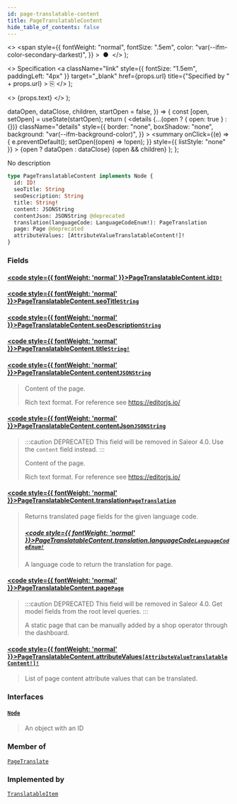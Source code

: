 ```yaml
---
id: page-translatable-content
title: PageTranslatableContent
hide_table_of_contents: false
---
```


  <>
    <span
      style={{
        fontWeight: "normal",
        fontSize: ".5em",
        color: "var(--ifm-color-secondary-darkest)",
      }}
    >
      &nbsp;●&nbsp;
    </span>
  </>
);

  <>
    Specification
    <a
      className="link"
      style={{ fontSize: "1.5em", paddingLeft: "4px" }}
      target="\_blank"
      href={props.url}
      title={"Specified by " + props.url}
    >
      ⎘
    </a>
  </>
);

  <>
    <span className={props.class}>{props.text}</span>
  </>
);


  dataOpen,
  dataClose,
  children,
  startOpen = false,
}) => {
  const [open, setOpen] = useState(startOpen);
  return (
    <details
      {...(open ? { open: true } : {})}
      className="details"
      style={{
        border: "none",
        boxShadow: "none",
        background: "var(--ifm-background-color)",
      }}
    >
      <summary
        onClick={(e) => {
          e.preventDefault();
          setOpen((open) => !open);
        }}
        style={{ listStyle: "none" }}
      >
        {open ? dataOpen : dataClose}
      </summary>
      {open && children}
    </details>
  );
};

No description

```graphql
type PageTranslatableContent implements Node {
  id: ID!
  seoTitle: String
  seoDescription: String
  title: String!
  content: JSONString
  contentJson: JSONString @deprecated
  translation(languageCode: LanguageCodeEnum!): PageTranslation
  page: Page @deprecated
  attributeValues: [AttributeValueTranslatableContent!]!
}
```

### Fields

#### [<code style={{ fontWeight: 'normal' }}>PageTranslatableContent.<b>id</b></code>](#)<Bullet />[`ID!`](../../../api-reference/miscellaneous/scalars/id) <Badge class="badge badge--secondary" text="non-null"/> <Badge class="badge badge--secondary" text="scalar"/>

>

#### [<code style={{ fontWeight: 'normal' }}>PageTranslatableContent.<b>seoTitle</b></code>](#)<Bullet />[`String`](../../../api-reference/miscellaneous/scalars/string) <Badge class="badge badge--secondary" text="scalar"/>

>

#### [<code style={{ fontWeight: 'normal' }}>PageTranslatableContent.<b>seoDescription</b></code>](#)<Bullet />[`String`](../../../api-reference/miscellaneous/scalars/string) <Badge class="badge badge--secondary" text="scalar"/>

>

#### [<code style={{ fontWeight: 'normal' }}>PageTranslatableContent.<b>title</b></code>](#)<Bullet />[`String!`](../../../api-reference/miscellaneous/scalars/string) <Badge class="badge badge--secondary" text="non-null"/> <Badge class="badge badge--secondary" text="scalar"/>

>

#### [<code style={{ fontWeight: 'normal' }}>PageTranslatableContent.<b>content</b></code>](#)<Bullet />[`JSONString`](../../../api-reference/miscellaneous/scalars/jsonstring) <Badge class="badge badge--secondary" text="scalar"/>

> Content of the page.
>
> Rich text format. For reference see https://editorjs.io/

#### [<code style={{ fontWeight: 'normal' }}>PageTranslatableContent.<b>contentJson</b></code>](#)<Bullet />[`JSONString`](../../../api-reference/miscellaneous/scalars/jsonstring) <Badge class="badge badge--deprecated badge--secondary" text="deprecated"/> <Badge class="badge badge--secondary" text="scalar"/>

> :::caution DEPRECATED
> This field will be removed in Saleor 4.0. Use the `content` field instead.
> :::
>
> Content of the page.
>
> Rich text format. For reference see https://editorjs.io/

#### [<code style={{ fontWeight: 'normal' }}>PageTranslatableContent.<b>translation</b></code>](#)<Bullet />[`PageTranslation`](../../../api-reference/pages/objects/page-translation) <Badge class="badge badge--secondary" text="object"/>

> Returns translated page fields for the given language code.
>
> ##### [<code style={{ fontWeight: 'normal' }}>PageTranslatableContent.translation.<b>languageCode</b></code>](#)<Bullet />[`LanguageCodeEnum!`](../../../api-reference/miscellaneous/enums/language-code-enum) <Badge class="badge badge--secondary" text="non-null"/> <Badge class="badge badge--secondary" text="enum"/>
>
> A language code to return the translation for page.

#### [<code style={{ fontWeight: 'normal' }}>PageTranslatableContent.<b>page</b></code>](#)<Bullet />[`Page`](../../../api-reference/pages/objects/page) <Badge class="badge badge--deprecated badge--secondary" text="deprecated"/> <Badge class="badge badge--secondary" text="object"/>

> :::caution DEPRECATED
> This field will be removed in Saleor 4.0. Get model fields from the root level queries.
> :::
>
> A static page that can be manually added by a shop operator through the dashboard.

#### [<code style={{ fontWeight: 'normal' }}>PageTranslatableContent.<b>attributeValues</b></code>](#)<Bullet />[`[AttributeValueTranslatableContent!]!`](../../../api-reference/attributes/objects/attribute-value-translatable-content) <Badge class="badge badge--secondary" text="non-null"/> <Badge class="badge badge--secondary" text="object"/>

> List of page content attribute values that can be translated.

### Interfaces

#### [`Node`](../../../api-reference/miscellaneous/interfaces/node) <Badge class="badge badge--secondary" text="interface"/>

> An object with an ID

### Member of

[`PageTranslate`](../../../api-reference/pages/objects/page-translate) <Badge class="badge badge--secondary" text="object"/>

### Implemented by

[`TranslatableItem`](../../../api-reference/miscellaneous/unions/translatable-item) <Badge class="badge badge--secondary" text="union"/>
